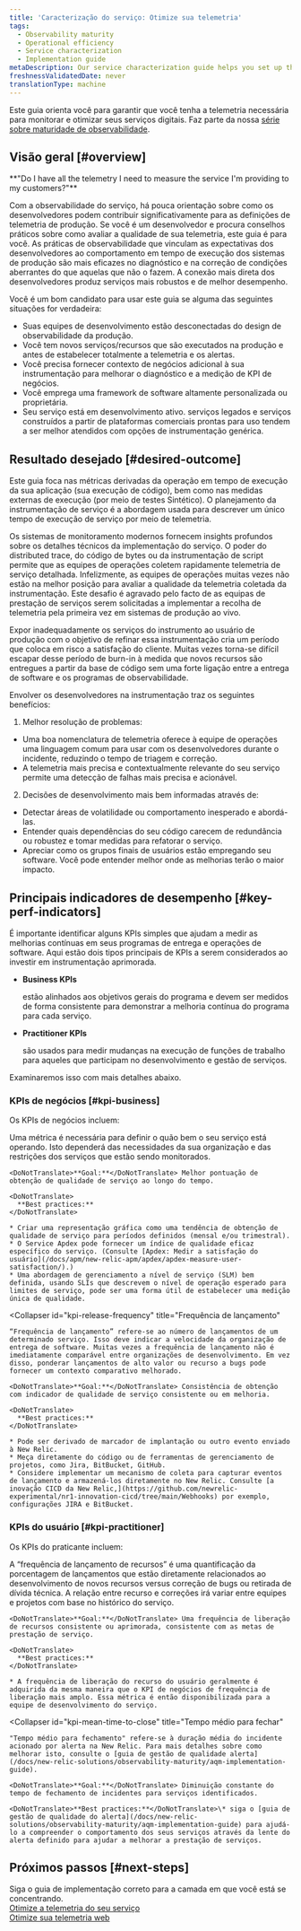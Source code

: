 ```yaml
---
title: 'Caracterização do serviço: Otimize sua telemetria'
tags:
  - Observability maturity
  - Operational efficiency
  - Service characterization
  - Implementation guide
metaDescription: Our service characterization guide helps you set up the best telemetry possible to describe the runtime operation of your services.
freshnessValidatedDate: never
translationType: machine
---
```

















Este guia orienta você para garantir que você tenha a telemetria necessária para monitorar e otimizar seus serviços digitais. Faz parte da nossa [série sobre maturidade de observabilidade](/docs/new-relic-solutions/observability-maturity/introduction).

## Visão geral [#overview]

<DoNotTranslate>
  **"Do I have all the telemetry I need to measure the service I'm providing to my customers?"**
</DoNotTranslate>

Com a observabilidade do serviço, há pouca orientação sobre como os desenvolvedores podem contribuir significativamente para as definições de telemetria de produção. Se você é um desenvolvedor e procura conselhos práticos sobre como avaliar a qualidade de sua telemetria, este guia é para você. As práticas de observabilidade que vinculam as expectativas dos desenvolvedores ao comportamento em tempo de execução dos sistemas de produção são mais eficazes no diagnóstico e na correção de condições aberrantes do que aquelas que não o fazem. A conexão mais direta dos desenvolvedores produz serviços mais robustos e de melhor desempenho.

Você é um bom candidato para usar este guia se alguma das seguintes situações for verdadeira:

* Suas equipes de desenvolvimento estão desconectadas do design de observabilidade da produção.
* Você tem novos serviços/recursos que são executados na produção e antes de estabelecer totalmente a telemetria e os alertas.
* Você precisa fornecer contexto de negócios adicional à sua instrumentação para melhorar o diagnóstico e a medição de KPI de negócios.
* Você emprega uma framework de software altamente personalizada ou proprietária.
* Seu serviço está em desenvolvimento ativo. serviços legados e serviços construídos a partir de plataformas comerciais prontas para uso tendem a ser melhor atendidos com opções de instrumentação genérica.

## Resultado desejado [#desired-outcome]

Este guia foca nas métricas derivadas da operação em tempo de execução da sua aplicação (sua execução de código), bem como nas medidas externas de execução (por meio de testes Sintético). O planejamento da instrumentação de serviço é a abordagem usada para descrever um único tempo de execução de serviço por meio de telemetria.

Os sistemas de monitoramento modernos fornecem insights profundos sobre os detalhes técnicos da implementação do serviço. O poder do distributed trace, do código de bytes ou da instrumentação de script permite que as equipes de operações coletem rapidamente telemetria de serviço detalhada. Infelizmente, as equipes de operações muitas vezes não estão na melhor posição para avaliar a qualidade da telemetria coletada da instrumentação. Este desafio é agravado pelo facto de as equipas de prestação de serviços serem solicitadas a implementar a recolha de telemetria pela primeira vez em sistemas de produção ao vivo.

Expor inadequadamente os serviços do instrumento ao usuário de produção com o objetivo de refinar essa instrumentação cria um período que coloca em risco a satisfação do cliente. Muitas vezes torna-se difícil escapar desse período de burn-in à medida que novos recursos são entregues a partir da base de código sem uma forte ligação entre a entrega de software e os programas de observabilidade.

Envolver os desenvolvedores na instrumentação traz os seguintes benefícios:

1. Melhor resolução de problemas:

* Uma boa nomenclatura de telemetria oferece à equipe de operações uma linguagem comum para usar com os desenvolvedores durante o incidente, reduzindo o tempo de triagem e correção.
* A telemetria mais precisa e contextualmente relevante do seu serviço permite uma detecção de falhas mais precisa e acionável.

2. Decisões de desenvolvimento mais bem informadas através de:

* Detectar áreas de volatilidade ou comportamento inesperado e abordá-las.
* Entender quais dependências do seu código carecem de redundância ou robustez e tomar medidas para refatorar o serviço.
* Apreciar como os grupos finais de usuários estão empregando seu software. Você pode entender melhor onde as melhorias terão o maior impacto.

## Principais indicadores de desempenho [#key-perf-indicators]

É importante identificar alguns KPIs simples que ajudam a medir as melhorias contínuas em seus programas de entrega e operações de software. Aqui estão dois tipos principais de KPIs a serem considerados ao investir em instrumentação aprimorada.

* <DoNotTranslate>**Business KPIs**</DoNotTranslate>

  estão alinhados aos objetivos gerais do programa e devem ser medidos de forma consistente para demonstrar a melhoria contínua do programa para cada serviço.

* <DoNotTranslate>**Practitioner KPIs**</DoNotTranslate>

  são usados para medir mudanças na execução de funções de trabalho para aqueles que participam no desenvolvimento e gestão de serviços.

Examinaremos isso com mais detalhes abaixo.

### KPIs de negócios [#kpi-business]

Os KPIs de negócios incluem:

<CollapserGroup>
  <Collapser
    id="kpi-service-quality"
    title="Qualidade de serviço"
  >
    Uma métrica é necessária para definir o quão bem o seu serviço está operando. Isto dependerá das necessidades da sua organização e das restrições dos serviços que estão sendo monitorados.

    <DoNotTranslate>**Goal:**</DoNotTranslate> Melhor pontuação de obtenção de qualidade de serviço ao longo do tempo.

    <DoNotTranslate>
      **Best practices:**
    </DoNotTranslate>

    * Criar uma representação gráfica como uma tendência de obtenção de qualidade de serviço para períodos definidos (mensal e/ou trimestral).
    * O Service Apdex pode fornecer um índice de qualidade eficaz específico do serviço. (Consulte [Apdex: Medir a satisfação do usuário](/docs/apm/new-relic-apm/apdex/apdex-measure-user-satisfaction/).)
    * Uma abordagem de gerenciamento a nível de serviço (SLM) bem definida, usando SLIs que descrevem o nível de operação esperado para limites de serviço, pode ser uma forma útil de estabelecer uma medição única de qualidade.
  </Collapser>

  <Collapser
    id="kpi-release-frequency"
    title="Frequência de lançamento"
  >
    “Frequência de lançamento” refere-se ao número de lançamentos de um determinado serviço. Isso deve indicar a velocidade da organização de entrega de software. Muitas vezes a frequência de lançamento não é imediatamente comparável entre organizações de desenvolvimento. Em vez disso, ponderar lançamentos de alto valor ou recurso a bugs pode fornecer um contexto comparativo melhorado.

    <DoNotTranslate>**Goal:**</DoNotTranslate> Consistência de obtenção com indicador de qualidade de serviço consistente ou em melhoria.

    <DoNotTranslate>
      **Best practices:**
    </DoNotTranslate>

    * Pode ser derivado de marcador de implantação ou outro evento enviado à New Relic.
    * Meça diretamente do código ou de ferramentas de gerenciamento de projetos, como Jira, BitBucket, GitHub.
    * Considere implementar um mecanismo de coleta para capturar eventos de lançamento e armazená-los diretamente no New Relic. Consulte [a inovação CICD da New Relic,](https://github.com/newrelic-experimental/nr1-innovation-cicd/tree/main/Webhooks) por exemplo, configurações JIRA e BitBucket.
  </Collapser>
</CollapserGroup>

### KPIs do usuário [#kpi-practitioner]

Os KPIs do praticante incluem:

<CollapserGroup>
  <Collapser
    id="kpi-feature-release-frequency"
    title="Frequência de liberação de recurso"
  >
    A “frequência de lançamento de recursos” é uma quantificação da porcentagem de lançamentos que estão diretamente relacionados ao desenvolvimento de novos recursos versus correção de bugs ou retirada de dívida técnica. A relação entre recurso e correções irá variar entre equipes e projetos com base no histórico do serviço.

    <DoNotTranslate>**Goal:**</DoNotTranslate> Uma frequência de liberação de recursos consistente ou aprimorada, consistente com as metas de prestação de serviço.

    <DoNotTranslate>
      **Best practices:**
    </DoNotTranslate>

    * A frequência de liberação do recurso do usuário geralmente é adquirida da mesma maneira que o KPI de negócios de frequência de liberação mais amplo. Essa métrica é então disponibilizada para a equipe de desenvolvimento do serviço.
  </Collapser>

  <Collapser
    id="kpi-mean-time-to-close"
    title="Tempo médio para fechar"
  >
    "Tempo médio para fechamento" refere-se à duração média do incidente acionado por alerta na New Relic. Para mais detalhes sobre como melhorar isto, consulte o [guia de gestão de qualidade alerta](/docs/new-relic-solutions/observability-maturity/aqm-implementation-guide).

    <DoNotTranslate>**Goal:**</DoNotTranslate> Diminuição constante do tempo de fechamento de incidentes para serviços identificados.

    <DoNotTranslate>**Best practices:**</DoNotTranslate>\* siga o [guia de gestão de qualidade do alerta](/docs/new-relic-solutions/observability-maturity/aqm-implementation-guide) para ajudá-lo a compreender o comportamento dos seus serviços através da lente do alerta definido para ajudar a melhorar a prestação de serviços.
  </Collapser>
</CollapserGroup>

## Próximos passos [#next-steps]

Siga o guia de implementação correto para a camada em que você está se concentrando.  
[Otimize a telemetria do seu serviço](/docs/new-relic-solutions/observability-maturity/operational-efficiency/service-characterization-optimize-service-telemetry-guide)  
[Otimize sua telemetria web](/docs/new-relic-solutions/observability-maturity/operational-efficiency/service-characterization-optimize-web-telemetry-guide)